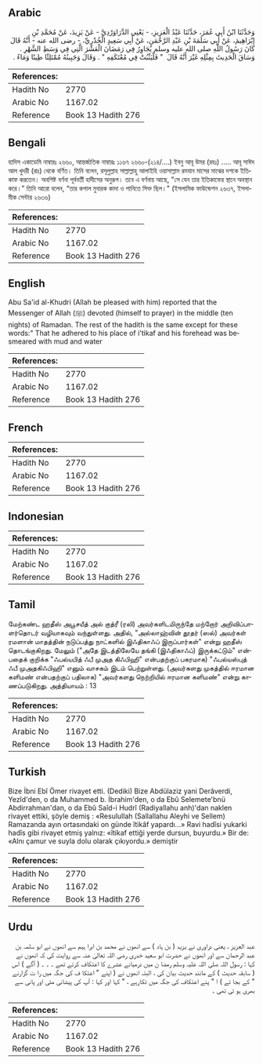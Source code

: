 ## Arabic


<div dir="rtl" lang="ar" style={{fontSize:'larger',backgroundColor:'#f8f9fa',padding:20}}>
وَحَدَّثَنَا ابْنُ أَبِي عُمَرَ، حَدَّثَنَا عَبْدُ الْعَزِيزِ، - يَعْنِي الدَّرَاوَرْدِيَّ - عَنْ يَزِيدَ، عَنْ مُحَمَّدِ بْنِ إِبْرَاهِيمَ، عَنْ أَبِي سَلَمَةَ بْنِ عَبْدِ الرَّحْمَنِ، عَنْ أَبِي سَعِيدٍ الْخُدْرِيِّ، - رضى الله عنه - أَنَّهُ قَالَ كَانَ رَسُولُ اللَّهِ صلى الله عليه وسلم يُجَاوِرُ فِي رَمَضَانَ الْعَشْرَ الَّتِي فِي وَسَطِ الشَّهْرِ ‏.‏ وَسَاقَ الْحَدِيثَ بِمِثْلِهِ غَيْرَ أَنَّهُ قَالَ ‏ "‏ فَلْيَثْبُتْ فِي مُعْتَكَفِهِ ‏"‏ ‏.‏ وَقَالَ وَجَبِينُهُ مُمْتَلِئًا طِينًا وَمَاءً ‏.‏
</div>
<div style={{backgroundColor:'#f8f9fa',padding:20, marginBottom: 10}}><table> <thead> <tr> <th>References:</th> <th></th> </tr> </thead> <tbody><tr><td>Hadith No</td><td>2770</td></tr><tr><td>Arabic No</td><td>1167.02</td></tr><tr><td>Reference</td><td>Book 13 Hadith 276</td></tr></tbody></table></div>

## Bengali


<div dir="ltr" lang="bn" style={{fontSize:'larger',backgroundColor:'#f8f9fa',padding:20}}>
হাদিস একাডেমি নাম্বারঃ ২৬৬০, আন্তর্জাতিক নাম্বারঃ ১১৬৭ ২৬৬০-(২১৪/....) ইবনু আবূ উমর (রহঃ) ..... আবূ সাঈদ আল খুদরী (রাঃ) থেকে বর্ণিত। তিনি বলেন, রসূলুল্লাহ সাল্লাল্লাহু আলাইহি ওয়াসাল্লাম রমযান মাসের মাঝের দশকে ইতিকাফ করতেন। অবশিষ্ট বর্ণনা পূর্ববর্তী হাদীসের অনুরূপ। তবে এ বর্ণনায় আছে, "সে যেন তার ইতিকাফের স্থানে অবস্থান করে।” তিনি আরো বলেন, “তার কপাল মুবারক কাদা ও পানিতে সিক্ত ছিল।" (ইসলামিক ফাউন্ডেশন ২৬৩৭, ইসলামীক সেন্টার ২৬৩৬)
</div>
<div style={{backgroundColor:'#f8f9fa',padding:20, marginBottom: 10}}><table> <thead> <tr> <th>References:</th> <th></th> </tr> </thead> <tbody><tr><td>Hadith No</td><td>2770</td></tr><tr><td>Arabic No</td><td>1167.02</td></tr><tr><td>Reference</td><td>Book 13 Hadith 276</td></tr></tbody></table></div>

## English


<div dir="ltr" lang="en" style={{fontSize:'larger',backgroundColor:'#f8f9fa',padding:20}}>
Abu Sa'id al-Khudri (Allah be pleased with him) reported that the Messenger of Allah (ﷺ) devoted (himself to prayer) in the middle (ten nights) of Ramadan. The rest of the hadith is the same except for these words:" That he adhered to his place of i'tikaf and his forehead was besmeared with mud and water
</div>
<div style={{backgroundColor:'#f8f9fa',padding:20, marginBottom: 10}}><table> <thead> <tr> <th>References:</th> <th></th> </tr> </thead> <tbody><tr><td>Hadith No</td><td>2770</td></tr><tr><td>Arabic No</td><td>1167.02</td></tr><tr><td>Reference</td><td>Book 13 Hadith 276</td></tr></tbody></table></div>

## French


<div dir="ltr" lang="fr" style={{fontSize:'larger',backgroundColor:'#f8f9fa',padding:20}}>

</div>
<div style={{backgroundColor:'#f8f9fa',padding:20, marginBottom: 10}}><table> <thead> <tr> <th>References:</th> <th></th> </tr> </thead> <tbody><tr><td>Hadith No</td><td>2770</td></tr><tr><td>Arabic No</td><td>1167.02</td></tr><tr><td>Reference</td><td>Book 13 Hadith 276</td></tr></tbody></table></div>

## Indonesian


<div dir="ltr" lang="id" style={{fontSize:'larger',backgroundColor:'#f8f9fa',padding:20}}>

</div>
<div style={{backgroundColor:'#f8f9fa',padding:20, marginBottom: 10}}><table> <thead> <tr> <th>References:</th> <th></th> </tr> </thead> <tbody><tr><td>Hadith No</td><td>2770</td></tr><tr><td>Arabic No</td><td>1167.02</td></tr><tr><td>Reference</td><td>Book 13 Hadith 276</td></tr></tbody></table></div>

## Tamil


<div dir="ltr" lang="ta" style={{fontSize:'larger',backgroundColor:'#f8f9fa',padding:20}}>
மேற்கண்ட ஹதீஸ் அபூசயீத் அல் குத்ரீ (ரலி) அவர்களிடமிருந்தே மற்றோர் அறிவிப்பாளர்தொடர் வழியாகவும் வந்துள்ளது. அதில், "அல்லாஹ்வின் தூதர் (ஸல்) அவர்கள் ரமளான் மாதத்தின் நடுப்பத்து நாட்களில் இஃதிகாஃப் இருப்பார்கள்" என்று ஹதீஸ் தொடங்குகிறது. மேலும் ("அதே இடத்திலேயே தங்கி (இஃதிகாஃப்) இருக்கட்டும்" என்பதைக் குறிக்க "ஃபல்யபித் ஃபீ முஅத கிஃபிஹி" என்பதற்குப் பகரமாக) "ஃபல்யஸ்புத் ஃபீ முஅதகிஃபிஹி" எனும் வாசகம் இடம் பெற்றுள்ளது. (அவர்களது முகத்தில் ஈரமான களிமண் என்பதற்குப் பதிலாக) "அவர்களது நெற்றியில் ஈரமான களிமண்" என்று காணப்படுகிறது. அத்தியாயம் : 13
</div>
<div style={{backgroundColor:'#f8f9fa',padding:20, marginBottom: 10}}><table> <thead> <tr> <th>References:</th> <th></th> </tr> </thead> <tbody><tr><td>Hadith No</td><td>2770</td></tr><tr><td>Arabic No</td><td>1167.02</td></tr><tr><td>Reference</td><td>Book 13 Hadith 276</td></tr></tbody></table></div>

## Turkish


<div dir="ltr" lang="tr" style={{fontSize:'larger',backgroundColor:'#f8f9fa',padding:20}}>
Bize İbni Ebî Ömer rivayet etti. (Dediki) Bize Abdülaziz yani Derâverdi, Yezîd'den, o da Muhammed b. İbrahim'den, o da Ebû Selemete'bnü Abdirrahman'dan, o da Ebû Saîd-i Hudrî (Radiyallahu anh)'dan naklen rivayet ettiki, şöyle demiş : «Resulullah (Sallallahu Aleyhi ve Sellem) Ramazanda ayın ortasındaki on günde îtikâf yapardı...» Ravi hadîsi yukarki hadîs gibi rivayet etmiş yalnız: «îtikaf ettiği yerde dursun, buyurdu.» Bir de: «Alnı çamur ve suyla dolu olarak çıkıyordu.» demiştir
</div>
<div style={{backgroundColor:'#f8f9fa',padding:20, marginBottom: 10}}><table> <thead> <tr> <th>References:</th> <th></th> </tr> </thead> <tbody><tr><td>Hadith No</td><td>2770</td></tr><tr><td>Arabic No</td><td>1167.02</td></tr><tr><td>Reference</td><td>Book 13 Hadith 276</td></tr></tbody></table></div>

## Urdu


<div dir="rtl" lang="ur" style={{fontSize:'larger',backgroundColor:'#f8f9fa',padding:20}}>
عبد العزیز ، یعنی دراوری نے یزید ( بن ہاد ) سے انھوں نے محمد بن ابرا ہیم سے انھوں نے ابو سلمہ بن عبد الرحمان سے اور انھوں نے حضرت ابو سعید خدری رضی اللہ تعالیٰ عنہ سے روایت کی کہ انھوں نے کہا : رسول اللہ صلی اللہ علیہ وسلم رمضا ن میں درمیانے عشرے کا اعتکاف کرتے تھے ۔ ۔ ۔ ( آگے ) اس ( سابقہ حدیث ) کے مانند حدیث بیان کی ، البتہ انھوں نے ( اپنے " اعتکا ف کی جگہ میں را ت گزارنے " کے بجا ئے ) ا " پنے اعتکاف کی جگہ میں ٹکارہے ، " کہا اور کہا : آپ کی پیشانی مٹی اور پانی سے بھری ہو ئی تھی ۔
</div>
<div style={{backgroundColor:'#f8f9fa',padding:20, marginBottom: 10}}><table> <thead> <tr> <th>References:</th> <th></th> </tr> </thead> <tbody><tr><td>Hadith No</td><td>2770</td></tr><tr><td>Arabic No</td><td>1167.02</td></tr><tr><td>Reference</td><td>Book 13 Hadith 276</td></tr></tbody></table></div>
